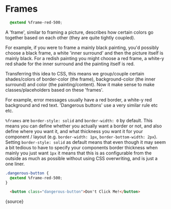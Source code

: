 
<Meta title="Color|Frames" component={source} />

# Frames


```css
  @extend %frame-red-500;
```

A 'frame', similar to framing a picture, describes how certain colors go together based on each other (they are quite tightly coupled).

For example, if you were to frame a mainly black painting, you'd possibly choose a black frame, a white 'inner surround' and then the picture itself is mainly black. For a redish painting you might choose a red frame, a white-y red shade for the inner surround and the painting itself is red.

Transferring this idea to CSS, this means we group/couple certain shades/colors of border-color (the frame), background-color (the inner surround) and color (the painting/content). Now it make sense to make classes/placeholders based on these 'frames'.

For example, error messages usually have a red border, a white-y red background and red text. 'Dangerous buttons' use a very similar rule etc etc.

`%frames` are `border-style: solid` and `border-width: 0` by default. This means you can define whether you actually want a border or not, and also define where you want it, and what thickness you want it for your component / layout (e.g. `border-width: 1px`, `border-bottom-width: 2px`). Setting `border-style: solid` as default means that even though it may seem a bit tedious to have to specify your components border thickness when mainly you just want `1px` it means that this is as configurable from the outside as much as possible without using CSS overwriting, and is just a one liner.

```css
.dangerous-button {
  @extend %frame-red-500;
}
```
```html
  <button class="dangerous-button">Don't Click Me!</button>
```

<Preview>
  <Story name="Reference">{source}</Story>
</Preview>

